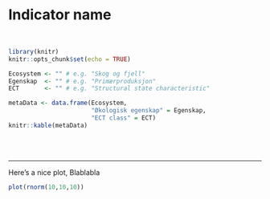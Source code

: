 <!-- TEMPLATE -->

<!-- This is a template for how to document the indicator analyses. Make a copy of this file and sore it in the same folder (indicators/) before starting.  -->


<!-- Replace 'indicator name' with yo own indicator name  -->
# Indicator name {-}

<br />

```r
library(knitr)
knitr::opts_chunk$set(echo = TRUE)
```


<!-- Fill in which ecosystem the indicator belongs to, as well as the ecosystem characteristic it should be linked to. It's OK to use some Norwegian here -->

```r
Ecosystem <- "" # e.g. "Skog og fjell"
Egenskap  <- "" # e.g. "Primærproduksjon"
ECT       <- "" # e.g. "Structural state characteristic"
```

```r
metaData <- data.frame(Ecosystem,
                       "Økologisk egenskap" = Egenskap,
                       "ECT class" = ECT)
knitr::kable(metaData)
```

<!-- Don't remove these threehtml lines -->
<br />
<br />
<hr />



<!-- Document you work below. Data can be stored on NINA server, harvested using API or similar, or if it is not too big, stored under /data/ on this repository -->


Here's a nice plot,   Blablabla
```r
plot(rnorm(10,10,10))
```

